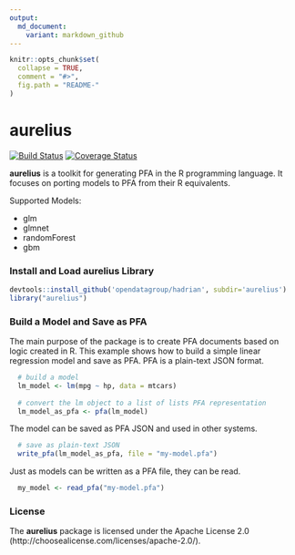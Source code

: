 ```yaml
---
output:
  md_document:
    variant: markdown_github
---
```


<!-- README.md is generated from README.Rmd. Please edit that file -->

```r
knitr::opts_chunk$set(
  collapse = TRUE,
  comment = "#>",
  fig.path = "README-"
)
```

# aurelius

[![Build Status](https://travis-ci.org/ReportMort/hadrian.svg?branch=master)](https://travis-ci.org/ReportMort/hadrian) [![Coverage Status](https://img.shields.io/codecov/c/github/ReportMort/hadrian/master.svg)](https://codecov.io/github/ReportMort/hadrian?branch=master)

**aurelius** is a toolkit for generating PFA in the R programming language. It 
focuses on porting models to PFA from their R equivalents.

Supported Models:

  - glm
  - glmnet
  - randomForest
  - gbm
  
### Install and Load aurelius Library

```r

devtools::install_github('opendatagroup/hadrian', subdir='aurelius')
library("aurelius")

```

### Build a Model and Save as PFA

The main purpose of the package is to create PFA documents based on logic created 
in R. This example shows how to build a simple linear regression model and save 
as PFA. PFA is a plain-text JSON format.

```r

  # build a model
  lm_model <- lm(mpg ~ hp, data = mtcars)
  
  # convert the lm object to a list of lists PFA representation
  lm_model_as_pfa <- pfa(lm_model)
```

The model can be saved as PFA JSON and used in other systems.

```r
  # save as plain-text JSON
  write_pfa(lm_model_as_pfa, file = "my-model.pfa")
```

Just as models can be written as a PFA file, they can be read.

```r
  my_model <- read_pfa("my-model.pfa")
```

### License

The **aurelius** package is licensed under the Apache License 2.0 (http://choosealicense.com/licenses/apache-2.0/).  
